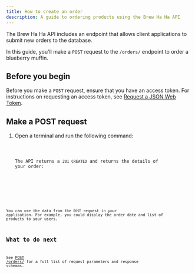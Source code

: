 ```yaml
---
title: How to create an order
description: A guide to ordering products using the Brew Ha Ha API
---
```




The Brew Ha Ha API includes an endpoint that allows client applications to submit new orders to the database. 

In this guide, you'll make a `POST` request to the `/orders/` endpoint to order a blueberry muffin. 

## Before you begin 

Before you make a `POST` request, ensure that you have an access token. For instructions on requesting an access token, see [Request a JSON Web Token](./api#request-a-json-web-token).

## Make a POST request

<Steps>

1. Open a terminal and run the following command:

    <Code code={post_order} lang="shellscript" title="post_order.sh" />

    The API returns a `201 CREATED` and returns the details of your order:

    <Code code={post_order_response} lang="shellscript" title="post_order_response.sh" />

</Steps>

You can use the data from the `POST` request in your application. For example, you could display the order date and list of products to your users. 

## What to do next

See [POST /orders/](/api-docs#tag/orders/operation/create_order) for a full list of request parameters and response schemas.